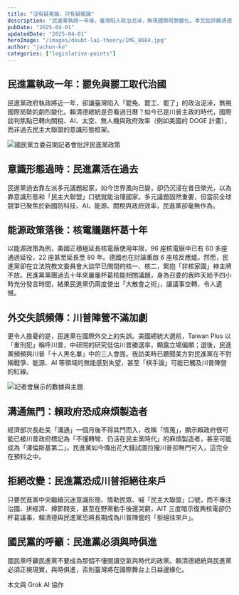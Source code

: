 ```yaml
---
title: "沒有疑美論，只有疑賴論"
description: "民進黨執政一年後，臺灣陷入政治泥淖，無視國際局勢變化。本文批評賴清德政府在能源政策、外交失誤等方面的問題。"
pubDate: "2025-04-01"
updatedDate: "2025-04-01"
heroImage: "/images/doubt-lai-theory/IMG_8684.jpg"
author: "juchun-ko"
categories: ["legislative-points"]
---
```


## 民進黨執政一年：罷免與罷工取代治國

民進黨政府執政將近一年，卻讓臺灣陷入「罷免、罷工、罷了」的政治泥淖，無視國際局勢的劇烈變化。賴清德總統是否看過日曆？如今已是川普主政的時代，國際談判焦點已轉向關稅、AI、太空、無人機與政府效率（例如美國的 DOGE 計畫），而非過去民主大聯盟的意識形態框架。

![國民黨立委召開記者會批評民進黨政策](/images/doubt-lai-theory/IMG_8680.jpeg)

## 意識形態過時：民進黨活在過去

民進黨過去靠左派多元議題起家，如今世界風向已變，卻仍沉浸在昔日榮光，以為靠意識形態和「民主大聯盟」口號就能治理國家。多元議題固然重要，但當前全球競爭已聚焦於新國防科技、AI、能源、關稅與政府效率，民進黨卻毫無作為。

## 能源政策落後：核電議題杯葛十年

以能源政策為例，美國正積極延長核電廠使用年限，96 座核電廠中已有 60 多座通過延役，22 座甚至延長至 80 年。德國也在討論重啟 6 座核反應爐。然而，民進黨卻在立法院教文委員會大談早已關閉的核一、核二，緊抱「非核家園」神主牌不放。民進黨黨團過去十年來屢屢杯葛核能相關議題，身為召委的我昨天給予四小時充分發言時間，結果民進黨仍兩度使出「大散會之術」，讓議事空轉，令人遺憾。

## 外交失誤頻傳：川普陣營不滿加劇

更令人擔憂的是，民進黨在國際外交上的失誤。美國總統大選前，Taiwan Plus 以「重刑犯」稱呼川普，中研院的研究低估川普勝選率，顯露立場偏頗；選後，民進黨頻頻與川普「十人黑名單」中的三人會面。我訪美時已聽聞美方對民進黨在不對稱戰爭、能源、AI 等領域的無能感到失望，甚至「棋手論」可能已觸及川普陣營的紅線。

![記者會展示的數據與主題](/images/doubt-lai-theory/IMG_8709.jpeg)

## 溝通無門：賴政府恐成麻煩製造者

經濟部次長赴美「溝通」一個月後不得其門而入，改稱「情蒐」，顯示賴政府很可能已被川普政府標記為「不懂轉彎、仍活在民主黨時代」的麻煩製造者，甚至可能成為「澤倫斯基第二」。民進黨如今傳出花大錢試圖拉攏川普卻無門可入，這完全在預料之中。

## 拒絕改變：民進黨恐成川普拒絕往來戶

只要民進黨中央繼續沉迷意識形態、情勒民眾、喊「民主大聯盟」口號，而不專注治國、拼經濟、撙節開支，甚至在野黨動手後還哭窮，AIT 三度暗示復興核電卻仍杯葛議事，賴清德與民進黨恐將長期成為川普陣營的「拒絕往來戶」。

## 國民黨的呼籲：民進黨必須與時俱進

國民黨呼籲民進黨不要成為那個不懂閱讀空氣與時代的政黨。賴清德總統與民進黨必須正視現實，與時俱進，否則臺灣將在國際舞台上日益邊緣化。

本文與 Grok AI 協作
